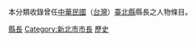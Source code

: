 {{Catnav|頁面分類|人物|職業|縣長}}
{{Catnav|頁面分類|人物|各職業人物|政治人物|縣長}}

{{catmore}}

本分類收錄曾任[[中華民國|中華民國]]（[[台灣|台灣]]）[[新北市|臺北縣]]縣長之人物條目。

[[Category:臺北縣政府官員|縣長]]
[[Category:新北市市長|Category:新北市市長]]
[[Category:中華民國縣長|歷史]]